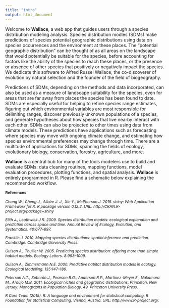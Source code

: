 ```yaml
---
title: "intro"
output: html_document
---
```

<p align="justify">
Welcome to **Wallace**, a web app that guides users through a species distribution modeling analysis. Species distribution modles (SDMs) make predictions of species potential geographic distributions using data on species occurrences and the environment at these places. The "potential geographic distribution" can be thought of as all areas on the landscape that would potentially be suitable for the species, before accounting for factors like the ability of the species to reach these places, or the presence or absence of other species that positively or negatively impact the species. We dedicate this software to Alfred Russel Wallace, the co-discoverer of evolution by natural selection and the founder of the field of biogeography.

<p align="justify">
Predictions of SDMs, depending on the methods and data incorporated, can also be used as a measure of landscape suitability for the species, even for areas that are far away from places the species has been found to date. SDMs are especially useful for helping to refine species range estimates, figuring out which environmental variables are most responsible for delimiting ranges, discover previously unknown populations of a species, and generate hypotheses about how species that live nearby interact with each other. SDMs can also be projected to other times using data from climate models. These predictions have applications such as forecasting where species may move with ongoing climate change, and estimating how species environmental preferences may change through time. There are a multitude of applications for SDMs, spanning the fields of ecology, evolutionary biology, conservation, forestry, agriculture, and more.

<p align="justify">
**Wallace** is a central hub for many of the tools modelers use to build and evaluate SDMs: data cleaning routines, mapping functions, model evaluation procedures, plotting functions, and spatial analysis. **Wallace** is entirely programmed in R. Please find a schematic below explaining the recommended workflow.

<div style="font-size:9pt;font-weight:bold">References</div><p>

<div style="font-size:9pt;font-style:italic">
Chang W., Cheng J., Allaire J. J., Xie Y., McPherson J. 2015. shiny: Web Application Framework for R. R package version 0.12.2. URL: http://CRAN.R-project.org/package=shiny<p>

Elith J., Leathwick J.R. 2009. Species distribution models: ecological explanation and prediction across space and time. Annual Review of Ecology, Evolution, and Systematics. 40:677–697.<p>

Franklin J. 2010. Mapping species distributions: spatial inference and prediction. Cambridge: Cambridge University Press.<p>

Guisan A., Thuiller W. 2005. Predicting species distribution: offering more than simple habitat models. Ecology Letters. 8:993–1009.<p>

Guisan A., Zimmermann N.E. 2000. Predictive habitat distribution models in ecology. Ecological Modelling. 135:147–186.<p>

Peterson A.T., Soberón J., Pearson R.G., Anderson R.P., Martinez-Meyer E., Nakamura M., Araújo M.B. 2011. Ecological niches and geographic distributions. Princeton, New Jersey: Monographs in Population Biology, 49. Princeton University Press.<p>

R Core Team (2015). R: A language and environment for statistical computing. R Foundation for Statistical Computing, Vienna, Austria. URL: http://www.R-project.org/.<p>
</div>

